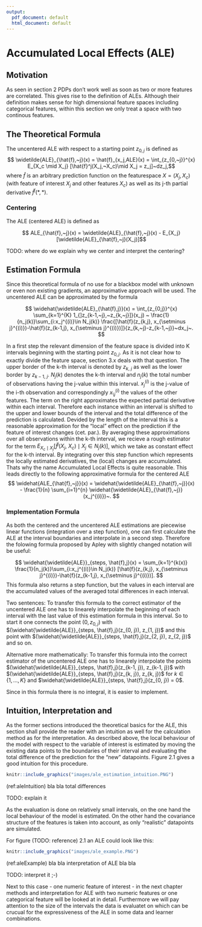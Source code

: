 ```yaml
---
output:
  pdf_document: default
  html_document: default
---
```

# Accumulated Local Effects (ALE) 




## Motivation

As seen in section 2 PDPs don't work well as soon as two or more features are correlated. This gives rise to the definition of ALEs. Although their definition makes sense for high dimensional feature spaces including categorical features, within this section we only treat a space with two continous features. 

## The Theoretical Formula 

The uncentered ALE with respect to a starting point $z_{0, j}$ is defined as
$$  \widetilde{ALE}_{\hat{f},~j}(x) = \hat{f}_{x_j,ALE}(x) = \int_{z_{0,~j}}^{x} E_{X_c \mid X_j} [\hat{f}^j(X_j,~X_c)\mid X_j = z_j]~dz_j,$$
where $\hat{f}$ is an arbitrary prediction function on the featurespace $X = (X_j,X_c)$ (with feature of interest $X_j$ and other features $X_c$) as well as its j-th partial derivative $\hat{f}^j(*,*)$.

### Centering

The ALE (centered ALE) is defined as

$$  ALE_{\hat{f},~j}(x) = \widetilde{ALE}_{\hat{f},~j}(x) - E_{X_j}[\widetilde{ALE}_{\hat{f},~j}(X_j)]$$ 

TODO: where do we explain why we center and interpret the centering?


## Estimation Formula 

Since this theoretical formula of no use for a blackbox model with unknown or even non existing gradients, an approximative approach will be used.
The uncentered ALE can be approximated by the formula 

$$ \widehat{\widetilde{ALE}_{\hat{f},j}}(x) = \int_{z_{0,j}}^{x} \sum_{k=1}^{K}   1_{]z_{k-1,~j},~z_{k,~j}]}(x_j) ~ \frac{1}{n_j(k)}\sum_{i:x_j^{(i)}\in N_j(k)} \frac{[\hat{f}(z_{k,j}, x_{\setminus j}^{(i)})-\hat{f}(z_{k-1,j}, x_{\setminus j}^{(i)})]}{z_{k,~j}-z_{k-1,~j}}~dx_j~.  $$

In a first step the relevant dimension of the feature space is divided into K intervals beginning with the starting point $z_{0, j}$. As it is not clear how to exactly divide the feature space, section 3.x deals with that question. The upper border of the k-th interval is denoted by $z_{k, ~j}$ as well as the lower border by $z_{k-1, ~j}$. $N_j(k)$ denotes the k-th interval and $n_j(k)$ the total number of observations having the j-value within this interval. $x_j^{(i)}$ is the j-value of the i-th observation and correspondingly $x_{\setminus j}^{(i)}$ the values of the other features. The term on the right approximates the expected partial derivative within each interval. 
Therefore each instance within an interval is shifted to the upper and lower bounds of the interval and the total difference of the prediction is calculated. Devided by the length of the interval this is a reasonable approximation for the "local" effect on the prediction if the feature of interest changes (cet. par.).
By averaging these approximations over all observations within the k-th interval, we recieve a rough estimator for the term $E_{X_c \mid X_j} [\hat{f}^j(X_j,~X_c)\mid X_j \in N_j(k)]$, which we take as constant effect for the k-th interval. 
By integrating over this step function which represents the locally estimated derivatives, the (local) changes are accumulated. Thats why the name Accumulated Local Effects is quite reasonable.
This leads directly to the following approximative formula for the centered ALE
$$   \widehat{ALE_{\hat{f},~j}}(x) = \widehat{\widetilde{ALE}_{\hat{f},~j}}(x) - \frac{1}{n} \sum_{i=1}^{n} \widehat{\widetilde{ALE}_{\hat{f},~j}}(x_j^{(i)})~. 
 $$


### Implementation Formula

As both the centered and the uncentered ALE estimations are piecewise linear functions (integration over a step function), one can first calculate the ALE at the interval boundaries and interpolate in a second step. Therefore the folowing formula proposed by Apley with slightly changed notation will be useful:

$$  \widehat{\widetilde{ALE}}_{steps, \hat{f},j}(x) =  \sum_{k=1}^{k(x)}   \frac{1}{n_j(k)}\sum_{i:x_j^{(i)}\in N_j(k)} [\hat{f}(z_{k,j}, x_{\setminus j}^{(i)})-\hat{f}(z_{k-1,j}, x_{\setminus j}^{(i)})].  $$
This formula also returns a step function, but the values in each interval are the accumulated values of the averaged total differences in each interval.

<!-- choose one -->
Two sentences: 
To transfer this formula to the correct estimator of the uncentered ALE one has to linearely interpolate the beginning of each interval with the last value of this estimation formula in this interval. So to start it one connects the point $(0,z_{0, j})$ with $(\widehat{\widetilde{ALE}}_{steps, \hat{f},j}(z_{0, j}), z_{1, j})$ and this point with $(\widehat{\widetilde{ALE}}_{steps, \hat{f},j}(z_{2, j}), z_{2, j})$ and so on. 

Alternative more mathematically:
To transfer this formula into the correct estimator of the uncentered ALE one has to linearely interpolate the points $(\widehat{\widetilde{ALE}}_{steps, \hat{f},j}(z_{k-1, j}), z_{k-1, j})$ with $(\widehat{\widetilde{ALE}}_{steps, \hat{f},j}(z_{k, j}), z_{k, j})$ for $k \in \{1, ..., K \}$ and $\widehat{\widetilde{ALE}}_{steps, \hat{f},j}(z_{0, j}) = 0$.
<!-- choose one -->

Since in this formula there is no integral, it is easier to implement.



## Intuition, Interpretation and 

As the former sections introduced the theoretical basics for the ALE, this section shall provide the reader with an intuition as well for the calculation method as for the interpretation. As described above, the local behaviour of the model with respect to the variable of interest is estimated by moving the existing data points to the boundaries of their interval and evaluating the total difference of the prediction for the "new" datapoints. Figure 2.1 gives a good intuition for this procedure. 


```r

knitr::include_graphics("images/ale_estimation_intuition.PNG")
```
(ref:aleIntuition) bla bla total differences

TODO: explain it


As the evaluation is done on relatively small intervals, on the one hand the local behaviour of the model is estimated. On the other hand the covariance structure of the features is taken into account, as only "realistic" datapoints are simulated.

For figure (TODO: reference) 2.1 an ALE could look like this:

```r

knitr::include_graphics("images/ale_example.PNG")
```
(ref:aleExample) bla bla interpretation of ALE bla bla

TODO: interpret it ;-)

Next to this case - one numeric feature of interest - in the next chapter methods and interpretation for ALE with two numeric features or one categorical feature will be looked at in detail. Furthermore we will pay attention to the size of the intervals the data is evaluatet on which can be crucual for the expressiveness of the ALE in some data and learner combinations.
